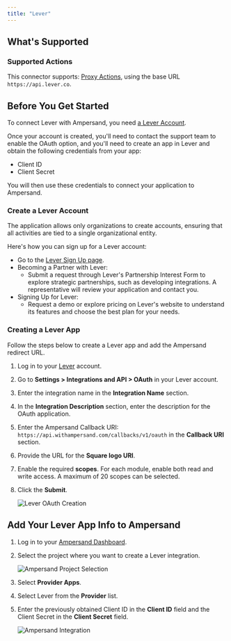 ```yaml
---
title: "Lever"
---
```


## What's Supported

### Supported Actions

This connector supports:
[Proxy Actions](/define-integrations/proxy-actions), using the base URL `https://api.lever.co`.

## Before You Get Started

To connect Lever with Ampersand, you need [a Lever Account](https://www.lever.co/demo/).

Once your account is created, you'll need to contact the support team to enable the OAuth option, and you'll need to create an app in Lever and obtain the following credentials from your app:

- Client ID
- Client Secret

You will then use these credentials to connect your application to Ampersand.

### Create a Lever Account

The application allows only organizations to create accounts, ensuring that all activities are tied to a single organizational entity.

Here's how you can sign up for a Lever account:

- Go to the [Lever Sign Up page](https://www.lever.co/demo/).
- Becoming a Partner with Lever:
   - Submit a request through Lever's Partnership Interest Form to explore strategic partnerships, such as developing integrations. A representative will review your application and contact you.
- Signing Up for Lever:
   - Request a demo or explore pricing on Lever's website to understand its features and choose the best plan for your needs.

### Creating a Lever App

Follow the steps below to create a Lever app and add the Ampersand redirect URL.

1. Log in to your [Lever](https://hire.lever.co/auth/login) account.

2. Go to **Settings > Integrations and API > OAuth** in your Lever account.

3. Enter the integration name in the **Integration Name** section.

4. In the **Integration Description** section, enter the description for the OAuth application.

5. Enter the Ampersand Callback URI: `https://api.withampersand.com/callbacks/v1/oauth` in the **Callback URI** section.

6. Provide the URL for the **Square logo URI**.

7. Enable the required **scopes**. For each module, enable both read and write access. A maximum of 20 scopes can be selected.

8. Click the **Submit**.

   ![Lever OAuth Creation](/images/provider-guides/lever_OAuth.gif)

## Add Your Lever App Info to Ampersand

1. Log in to your [Ampersand Dashboard](https://dashboard.withampersand.com).

2. Select the project where you want to create a Lever integration.

   ![Ampersand Project Selection](/images/provider-guides/31a6a12-Ampersand.png)

3. Select **Provider Apps**.  

4. Select Lever from the **Provider** list.

5. Enter the previously obtained Client ID in the **Client ID** field and the Client Secret in the **Client Secret** field.

   ![Ampersand Integration](/images/provider-guides/lever.gif)
